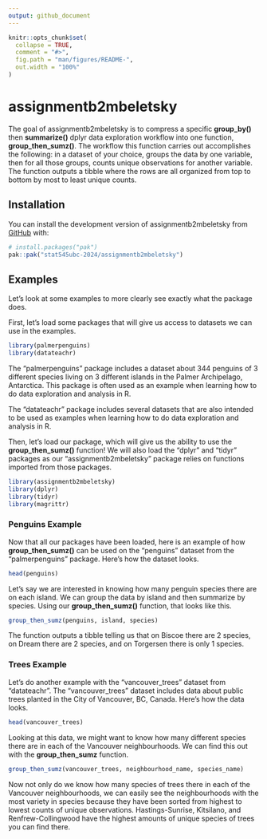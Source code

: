 ```yaml
---
output: github_document
---
```


<!-- README.md is generated from README.Rmd. Please edit that file -->

```r
knitr::opts_chunk$set(
  collapse = TRUE,
  comment = "#>",
  fig.path = "man/figures/README-",
  out.width = "100%"
)
```

# assignmentb2mbeletsky

<!-- badges: start -->
<!-- badges: end -->

The goal of assignmentb2mbeletsky is to compress a specific **group_by()** then **summarize()** dplyr data exploration workflow into one function, **group_then_sumz()**. The workflow this function carries out accomplishes the following: in a dataset of your choice, groups the data by one variable, then for all those groups, counts unique observations for another variable. The function outputs a tibble where the rows are all organized from top to bottom by most to least unique counts.

## Installation

You can install the development version of assignmentb2mbeletsky from [GitHub](https://github.com/) with:

``` r
# install.packages("pak")
pak::pak("stat545ubc-2024/assignmentb2mbeletsky")
```

## Examples

Let's look at some examples to more clearly see exactly what the package does. 

First, let's load some packages that will give us access to datasets we can use in the examples.

```r
library(palmerpenguins)
library(datateachr)
```

The "palmerpenguins" package includes a dataset about 344 penguins of 3 different species living on 3 different islands in the Palmer Archipelago, Antarctica. This package is often used as an example when learning how to do data exploration and analysis in R.

The "datateachr" package includes several datasets that are also intended to be used as examples when learning how to do data exploration and analysis in R. 

Then, let's load our package, which will give us the ability to use the **group_then_sumz()** function! We will also load the "dplyr" and "tidyr" packages as our "assignmentb2mbeletsky" package relies on functions imported from those packages. 

```r
library(assignmentb2mbeletsky)
library(dplyr)
library(tidyr)
library(magrittr)
```

### Penguins Example

Now that all our packages have been loaded, here is an example of how **group_then_sumz()** can be used on the "penguins" dataset from the "palmerpenguins" package. Here's how the dataset looks. 

```r
head(penguins)
```
Let's say we are interested in knowing how many penguin species there are on each island. We can group the data by island and then summarize by species. Using our **group_then_sumz()** function, that looks like this. 

```r
group_then_sumz(penguins, island, species)
```

The function outputs a tibble telling us that on Biscoe there are 2 species, on Dream there are 2 species, and on Torgersen there is only 1 species. 

### Trees Example

Let's do another example with the "vancouver_trees" dataset from "datateachr". The "vancouver_trees" dataset includes data about public trees planted in the City of Vancouver, BC, Canada. Here's how the data looks.

```r
head(vancouver_trees)
```

Looking at this data, we might want to know how many different species there are in each of the Vancouver neighbourhoods. We can find this out with the **group_then_sumz** function. 

```r
group_then_sumz(vancouver_trees, neighbourhood_name, species_name)
```

Now not only do we know how many species of trees there in each of the Vancouver neighbourhoods, we can easily see the neighbourhoods with the most variety in species because they have been sorted from highest to lowest counts of unique observations. Hastings-Sunrise, Kitsilano, and Renfrew-Collingwood have the highest amounts of unique species of trees you can find there. 
